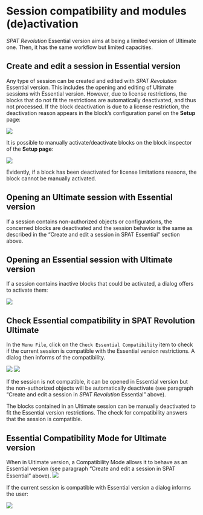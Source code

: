 # Session compatibility and modules (de)activation {#sec-module-de-activation}

_SPAT Revolution_ Essential version aims at being a limited version of Ultimate one. Then, it has the same workflow but limited capacities.

## Create and edit a session in Essential version

Any type of session can be created and edited with _SPAT Revolution_ Essential version. This includes the opening and editing of Ultimate sessions with Essential version. However, due to license restrictions, the blocks that do not fit the restrictions are automatically deactivated, and thus not processed. If the block deactivation is due to a license restriction, the deactivation reason appears in the block's configuration panel on the **Setup** page:

![](https://media.githubusercontent.com/media/FLUX-SE/doc_images/main/SpatR/Setup/RoomDeactivation.png)

It is possible to manually activate/deactivate blocks on the block inspector of the **Setup page**:

![](https://media.githubusercontent.com/media/FLUX-SE/doc_images/main/SpatR/Setup/DeactivatingBlock.png)

Evidently, if a block has been deactivated for license limitations reasons, the block cannot be manually activated.

## Opening an Ultimate session with Essential version

If a session contains non-authorized objects or configurations, the concerned blocks are deactivated and the session behavior is the same as described in the "Create and edit a session in SPAT Essential" section above.

## Opening an Essential session with Ultimate version

If a session contains inactive blocks that could be activated, a dialog offers to activate them:

![](https://media.githubusercontent.com/media/FLUX-SE/doc_images/main/SpatR/Setup/BlocksActivation.png)

## Check Essential compatibility in SPAT Revolution Ultimate

In the ```Menu File```, click on the ```Check Essential Compatibility``` item to check if the current session is compatible with the Essential version restrictions. A dialog then informs of the compatibility.

![](https://media.githubusercontent.com/media/FLUX-SE/doc_images/main/SpatR/Setup/EssentialCompatible.png)
![](https://media.githubusercontent.com/media/FLUX-SE/doc_images/main/SpatR/Setup/EssentialNotCompatible.png)

If the session is not compatible, it can be opened in Essential version but the non-authorized objects will be automatically deactivate (see paragraph  "Create and edit a session in _SPAT Revolution_ Essential" above).

:::{.callout-note}
The blocks contained in an Ultimate session can be manually deactivated to fit the Essential version restrictions. The check for compatibility answers that the session is compatible.
:::

## Essential Compatibility Mode for Ultimate version

When in Ultimate version, a Compatibility Mode allows it to behave as an Essential version (see paragraph "Create and edit a session in SPAT Essential" above).
![](https://media.githubusercontent.com/media/FLUX-SE/doc_images/main/SpatR/Setup/EssentialCompatibilityModeOn.png)

If the current session is compatible with Essential version a dialog informs the user:

![](https://media.githubusercontent.com/media/FLUX-SE/doc_images/main/SpatR/Setup/EssentialAlreadyCompatible.png)